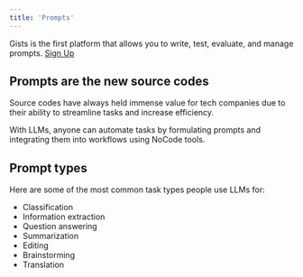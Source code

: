 ```yaml
---
title: 'Prompts'
---
```


Gists is the first platform that allows you to write, test, evaluate, and manage prompts. [Sign Up](https://app.gists.ai/sign_in)

## Prompts are the new source codes

Source codes have always held immense value for tech companies due to their ability to streamline tasks and increase efficiency.

With LLMs, anyone can automate tasks by formulating prompts and integrating them into workflows using NoCode tools.

## Prompt types

Here are some of the most common task types people use LLMs for:

- Classification
- Information extraction
- Question answering
- Summarization
- Editing
- Brainstorming
- Translation